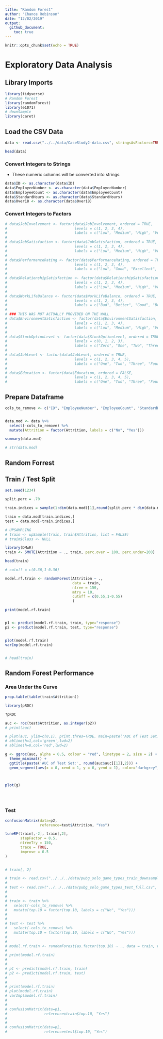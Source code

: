 ```yaml
---
title: "Random Forest"
author: "Chance Robinson"
date: "12/02/2019"
output: 
  github_document:
    toc: true
---
```


```r
knitr::opts_chunk$set(echo = TRUE)
```

# Exploratory Data Analysis

## Library Imports


```r
library(tidyverse)
# Random Forest
library(randomForest)  
library(e1071)  
# downSample
library(caret)
```



## Load the CSV Data

```r
data <- read.csv("../../data/CaseStudy2-data.csv", stringsAsFactors=TRUE, header = TRUE)

```


```r
head(data)
```

### Convert Integers to Strings

* These numeric columns will be converted into strings 

```r

data$ID <- as.character(data$ID)
data$EmployeeNumber <- as.character(data$EmployeeNumber)
data$EmployeeCount <- as.character(data$EmployeeCount)
data$StandardHours <- as.character(data$StandardHours)
data$Over18 <- as.character(data$Over18)

```


### Convert Integers to Factors

```r

# data$JobInvolvement <- factor(data$JobInvolvement, ordered = TRUE,
#                               levels = c(1, 2, 3, 4),
#                               labels = c("Low", "Medium", "High", "Very High"))
# 
# data$JobSatisfaction <- factor(data$JobSatisfaction, ordered = TRUE,
#                               levels = c(1, 2, 3, 4),
#                               labels = c("Low", "Medium", "High", "Very High"))
# 
# data$PerformanceRating <- factor(data$PerformanceRating, ordered = TRUE,
#                               levels = c(1, 2, 3, 4),
#                               labels = c("Low", "Good", "Excellent", "Outstanding"))
# 
# data$RelationshipSatisfaction <- factor(data$RelationshipSatisfaction, ordered = TRUE,
#                               levels = c(1, 2, 3, 4),
#                               labels = c("Low", "Medium", "High", "Very High"))
# 
# data$WorkLifeBalance <- factor(data$WorkLifeBalance, ordered = TRUE,
#                               levels = c(1, 2, 3, 4),
#                               labels = c("Bad", "Better", "Good", "Best"))
# 
# ### THIS WAS NOT ACTUALLY PROVIDED ON THE WALL
# data$EnvironmentSatisfaction <- factor(data$EnvironmentSatisfaction, ordered = TRUE,
#                               levels = c(1, 2, 3, 4),
#                               labels = c("Low", "Medium", "High", "Very High"))
# 
# data$StockOptionLevel <- factor(data$StockOptionLevel, ordered = TRUE,
#                               levels = c(0, 1, 2, 3),
#                               labels = c("Zero", "One", "Two", "Three"))
# 
# data$JobLevel <- factor(data$JobLevel, ordered = TRUE,
#                               levels = c(1, 2, 3, 4, 5),
#                               labels = c("One", "Two", "Three", "Four", "Five"))
# 
# data$Education <- factor(data$Education, ordered = FALSE,
#                               levels = c(1, 2, 3, 4, 5),
#                               labels = c("One", "Two", "Three", "Four", "Five"))


```


## Prepare Dataframe

```r

cols_to_remove <- c("ID", "EmployeeNumber", "EmployeeCount", "StandardHours", "Over18")


data.mod <- data %>%
  select(-cols_to_remove) %>%
  mutate(Attrition = factor(Attrition, labels = c("No", "Yes"))) 

summary(data.mod)

# str(data.mod)

```


## Random Forrest


## Train / Test Split

```r

set.seed(1234)

split.perc = .70

train.indices = sample(1:dim(data.mod)[1],round(split.perc * dim(data.mod)[1]))

train = data.mod[train.indices,]
test = data.mod[-train.indices,]

# UPSAMPLING
# train <- upSample(train, train$Attrition, list = FALSE)
# train$Class <- NULL

library(DMwR)
train <- SMOTE(Attrition ~ ., train, perc.over = 100, perc.under=200)

head(train)

# cutoff = c(0.36,1-0.36)

model.rf.train <- randomForest(Attrition ~ ., 
                               data = train, 
                               ntree = 150, 
                               mtry = 10, 
                               cutoff = c(0.55,1-0.55)
                               )

print(model.rf.train)


p1 <- predict(model.rf.train, train, type="response")
p2 <- predict(model.rf.train, test, type="response")


plot(model.rf.train) 
varImp(model.rf.train)


# head(train)

```


## Random Forest Performance

### Area Under the Curve
```r

prop.table(table(train$Attrition))

library(pROC)

?pROC

auc <- roc(test$Attrition, as.integer(p2))
# print(auc)

# plot(auc, ylim=c(0,1), print.thres=TRUE, main=paste('AUC of Test Set:', round(auc$auc[[1]],2)))
# abline(h=1,col='green',lwd=2)
# abline(h=0,col='red',lwd=2)

g <- ggroc(auc, alpha = 0.5, colour = "red", linetype = 2, size = 2) +
  theme_minimal() + 
  ggtitle(paste('AUC of Test Set:', round(auc$auc[[1]],2))) + 
  geom_segment(aes(x = 0, xend = 1, y = 0, yend = 1), color="darkgrey", linetype="dashed")
  


plot(g)





```

### Test
```r


confusionMatrix(data=p2,  
                reference=test$Attrition, "Yes")

```

```r
tuneRF(train[,-2], train[,2],
       stepFactor = 0.5,
       ntreeTry = 150,
       trace = TRUE,
       improve = 0.5
)
       

# train[, 2]
```



```r

# train <- read.csv("../../../data/pubg_solo_game_types_train_downsampled.csv", stringsAsFactors=FALSE)
# 
# test <- read.csv("../../../data/pubg_solo_game_types_test_full.csv", stringsAsFactors=FALSE)
# 
# 
# train <- train %>%
#   select(-cols_to_remove) %>%
#   mutate(top.10 = factor(top.10, labels = c("No", "Yes"))) 
# 
# 
# test <- test %>%
#   select(-cols_to_remove) %>%
#   mutate(top.10 = factor(top.10, labels = c("No", "Yes"))) 
# 
# 
# model.rf.train <- randomForest(as.factor(top.10) ~ ., data = train, ntree = 300, mtry = 5)
# 
# print(model.rf.train)
# 
# 
# p1 <- predict(model.rf.train, train)
# p2 <- predict(model.rf.train, test)
# 
# 
# print(model.rf.train)
# plot(model.rf.train) 
# varImp(model.rf.train)
# 
# 
# confusionMatrix(data=p1,  
#                 reference=train$top.10, "Yes")
# 
# 
# confusionMatrix(data=p2,  
#                 reference=test$top.10, "Yes")

```

